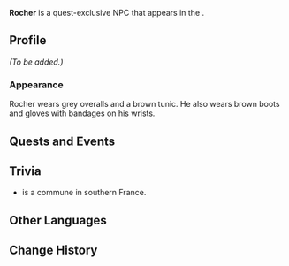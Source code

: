 {{Meta
<!-- Remove this template after adding the missing info -->
|missing_NPC_profile  = yes
<!--
|missing_NPC_idle     = yes
|missing_NPC_dialogue = yes
-->
}}
{{Character Infobox
|type             = Quest NPC
|image            = NPC Rocher.png
|realname         = Rocher Lombroso
|deceased         = <!-- Past (for deceased prior to events of the game) or free response -->
|region           = Fontaine<!-- Character's home/main nation -->
|location         = Fontaine<!-- Nation where you can find the character in the game -->
|affiliation      = 
|title            = 
|ancestry         = <!-- Clan/family -->
|father           = 
|mother           = 
|spouse           = Melo Lombroso
|spouseNote       = wife
|sibling          = 
|child            = 
|relative         = 
|voiceEN          = 
|voiceCN          = 
|voiceJP          = 
|voiceKR          = 
}}
'''Rocher''' is a quest-exclusive NPC that appears in the {{Quest|Questioning Melusine and Answering Machine}}.
<!--
==Location==
{{subst:#tag:gallery|
NPC Location {{subst:#titleparts:{{subst:PAGENAME}}}}.png{{subst:!}}{{subst:#titleparts:{{subst:PAGENAME}}}}'s location
NPC Location {{subst:#titleparts:{{subst:PAGENAME}}}} Context.png{{subst:!}}Additional context
}}
-->
==Profile==
<!--Detailed story/lore information goes here.-->
''(To be added.)''

===Appearance===
<!--Keep appearance section short and concise. Limit to 2 paragraphs with 3-4 sentences each.-->
Rocher wears grey overalls and a brown tunic. He also wears brown boots and gloves with bandages on his wrists''.''

== Quests and Events ==
{{Quests and Events}}
<!--
==Idle Quotes==
{{Dialogue Start}}
: {{DIcon|Idle}} {{Tx}}
:: {{A|VO {{subst:#titleparts:{{subst:PAGENAME}}}} 01.ogg}} "{{Tx}}"
{{Dialogue End}}

==Dialogue==
{{Dialogue Start}}
:'''{{subst:#titleparts:{{subst:PAGENAME}}}}:''' 
:{{DIcon}}
{{Dialogue End}}
<!--
==Event Dialogue==
===Event Name===
{{Dialogue Start}}
:'''{{subst:#titleparts:{{subst:PAGENAME}}}}:'''
{{Dialogue End}}
-->

==Trivia==
*{{w|Rocher, Ardèche|Rocher}} is a commune in southern France.

==Other Languages==
{{Other Languages|default_hidden=1
|en      = Rocher
|zhs     = 罗谢
|zhs_rm  = Luóxiè
|zht     = 羅謝
|zht_rm  = Luóxiè
|ja      = ロシェ
|ja_rm   = Roshe
|ko      = 로쉐
|es      = Rocher
|fr      = Rocher
|ru      = Рошер
|th      = Rocher
|vi      = Rocher
|de      = Rocher
|id      = Rocher
|pt      = Rocher
|tr      = Rocher
|it      = Rocher
}}

==Change History==
{{Change History|4.2}}
<!--
==References==
{{Reflist}}
-->